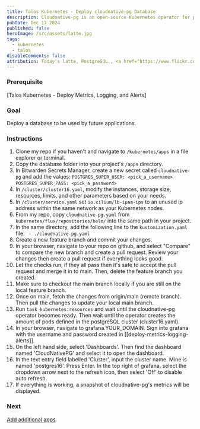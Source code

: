 ```yaml
---
title: Talos Kubernetes - Deploy cloudnative-pg Database
description: Cloudnative-pg is an open-source Kubernetes operator for postgreSQL.
pubDate: Dec 17 2024
published: false
heroImage: /src/assets/latte.jpg
tags:
  - kubernetes
  - talos
disableComments: false
attribution: Today's latte, PostgreSQL., <a href="https://www.flickr.com/photos/22322135@N00/6777888928" title="Today's latte, PostgreSQL.">Yuko Honda</a>, <a href="https://creativecommons.org/licenses/by/2.0/">CC BY 2.0</a>, via flickr
---
```

### Prerequisite
[Talos Kubernetes - Deploy Metrics, Logging, and Alerts]
### Goal
Deploy a database to be used by future applications.
### Instructions
1. Clone my repo if you haven't and navigate to `/kubernetes/apps` in a file explorer or terminal.
2. Copy the database folder into your project's `/apps` directory.
3. In Bitwarden Secrets Manager, create a new secret called `cloudnative-pg` and add the values:
`POSTGRES_SUPER_USER: <pick_a_username>`
`POSTGRES_SUPER_PASS: <pick_a_password>`
4. In `/cluster/cluster16.yaml`, modify the instances, storage size, resources, limits, and other parameters based on your needs.
5. In `/cluster/service.yaml` set `io.cilium/lb-ipam-ips` to an unused ip address within the same network as your Kubernetes nodes.
6. From my repo, copy `cloudnative-pg.yaml` from `kubernetes/flux/repositories/helm/` into the same path in your project.
7. In the same directory, add the following line to the  `kustomization.yaml` file:
` - ./cloudnative-pg.yaml`
8. Create a new feature branch and commit your changes.
9. In your browser, navigate to your repo on github, and select "Compare" to compare the new branch and create a pull request. Review your changes then create a pull request if everything looks good.
10. Let the checks run, if they all pass then it's safe to accept the pull request and merge it in to main. Then, delete the feature branch you created.
11. Make sure to checkout the main branch locally if you are still on the local feature branch.
12. Once on main, fetch the changes from origin/main (remote branch). Then pull the changes to update your local main branch. 
13. Run `task kubernetes:resources` and wait until the cloudnative-pg operator becomes ready. Then wait until the operator creates the amount of pods defined in the postgreSQL cluster (cluster16.yaml).
14. In your browser, navigate to grafana.YOUR_DOMAIN. Sign into grafana with the username and password created in [[deploy-metrics-logging-alerts]].
15. On the left hand side, select 'Dashboards'. Then find the dashboard named 'CloudNativePG' and select it to open the dashboard.
16. In the text entry field labelled 'Cluster', input the cluster name. Mine is named 'postgres16'. Press Enter. In the top right of grafana, select the dropdown arrow next to the refresh icon, then select 'Off' to disable auto refresh. 
17. If everything is working, a snapshot of cloudnative-pg's metrics will be displayed. 

### Next
[Add additional apps](../../posts/add-additional-apps).

